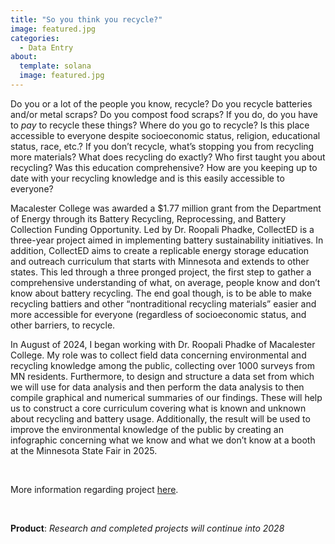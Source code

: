 ```yaml
---
title: "So you think you recycle?" 
image: featured.jpg
categories:
  - Data Entry
about: 
  template: solana
  image: featured.jpg
---
```



Do you or a lot of the people you know, recycle? Do you recycle batteries and/or metal scraps? Do you compost food scraps? If you do, do you have to *pay* to recycle these things? Where do you go to recycle? Is this place accessible to everyone despite socioeconomic status, religion, educational status, race, etc.? If you don't recycle, what's stopping you from recycling more materials? What does recycling do exactly? Who first taught you about recycling? Was this education comprehensive? How are you keeping up to date with your recycling knowledge and is this easily accessible to everyone?  

Macalester College was awarded a $1.77 million grant from the Department of Energy through its Battery Recycling, Reprocessing, and Battery Collection Funding Opportunity. Led by Dr. Roopali Phadke, CollectED is a three-year project aimed in implementing battery sustainability initiatives. In addition, CollectED aims to create a replicable energy storage education and outreach curriculum that starts with Minnesota and extends to other states. This led through a three pronged project, the first step to gather a comprehensive understanding of what, on average, people know and don't know about battery recycling. The end goal though, is to be able to make recycling battiers and other "nontraditional recycling materials" easier and more accessible for everyone (regardless of socioeconomic status, and other barriers, to recycle.  

In August of 2024, I began working with Dr. Roopali Phadke of Macalester College. My role was to collect field data concerning environmental and recycling knowledge among the public, collecting over 1000 surveys from MN residents. Furthermore, to design and structure a data set from which we will use for data analysis and then perform the data analysis to then compile graphical and numerical summaries of our findings. These will help us to construct a core curriculum covering what is known and unknown about recycling and battery usage. Additionally, the result will be used to improve the environmental knowledge of the public by creating an infographic concerning what we know and what we don't know at a booth at the Minnesota State Fair in 2025.

\ 

More information regarding project [here](https://www.macalester.edu/news/2024/04/department-of-energy-awards-1-8-million-grant-to-macalester-led-project-on-battery-recycling/).

\

**Product**: *Research and completed projects will continue into 2028*